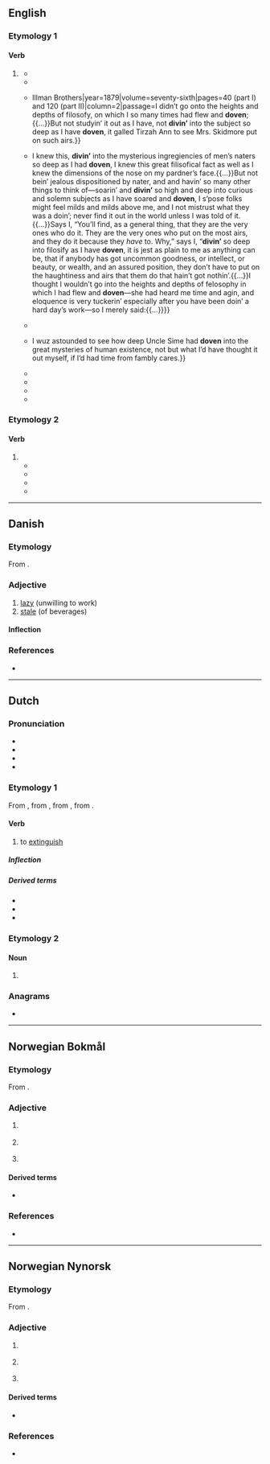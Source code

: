 ==English==

===Etymology 1===

====Verb====
{{head|en|verb form}}

# {{lb|en|dialectal}} {{inflection of|en|dive||past|part}}
#* {{quote-journal|en|editors=[[w:John Townsend Trowbridge|J[ohn] T[ownsend] Trowbridge]] and {{w|Lucy Larcom}}|title=Bobbit’s Hotel|journal=[[w:Our Young Folks|Our Young Folks. An Illustrated Magazine for Boys and Girls.]]|location=Boston|publisher=[[w:Ticknor and Fields|Fields, Osgood, & Co.]],{{nb...|124 Tremont Street.}}|month=August|year=1870|volume=IV|issue=VIII|page=484|passage=“Now,” said Bobbit, with an amazing chuckle for a boy who was going to give to-morrow’s dinner to another boy, “you walk right along as ef you was going to walk a mile, and when you see I ’ve '''doven'''&nbsp;— '''''dive'''!''” The next they knew after that, Bobbit had “'''doven'''” into the old engine boiler, and they after him.}}
#* {{quote-book|en|author=Josiah Allen’s Wife [pen name; {{w|Marietta Holley}}]|chapter=How Serepta Carried the Meetin’ House|title=Josiah Allen’s Wife as a P.A. and P.I. Samantha at the Centennial.{{nb...|Designed as a Bright and Shining Light, to Pierce the Fogs of Error and Injustice That Surround Society and Josiah, and to Bring More Clearly to View the Path That Leads Straight on to Virtue and Happiness.}}|location=Hartford, Conn.|publisher=American Publishing Company|year=1879|page=242|passage=Knowin’ what I ''do'' know, '''divin’''' deep into the heights and depths of men’s naters as I have '''doven''', I knew that this would break Serepta’s chains.}}
#* {{quote-journal|en|author=Josiah Allen’s Wife [pen name; {{w|Marietta Holley}}]|title=Tirzah Ann’s Summer Strip|journal=[[w:Peterson's Magazine|Peterson’s Magazine]]|publisher={{...|engraved & printed by}}Illman Brothers|year=1879|volume=seventy-sixth|pages=40 (part I) and 120 (part II)|column=2|passage=I didn’t go onto the heights and depths of filosofy, on which I so many times had flew and '''doven''';{{...}}But not studyin’ it out as I have, not '''divin’''' into the subject so deep as I have '''doven''', it galled Tirzah Ann to see Mrs. Skidmore put on such airs.}}
#* {{quote-book|en|author=Josiah Allen’s Wife ({{w|Marietta Holley}})|title=My Wayward Pardner; or, My Trials with Josiah, America, The Widow Bump, and Etcetery|location=Hartford, Conn.|publisher=American Publishing Company|year=1880|year_published=1882|pages=146, 177, 294, 298, and 301|passage=Says I, feelin’ more and more eloquent as I '''dove''' further and further into the depths of the subject than I had '''doven'''—and the more I went on about it the more carried away I wuz and lost, till before I had gone on 2 minutes I was entirely by the side of myself, and carried completely out of Kellup Cobb’s presence, out of Josiah Allen’s kitchen, out into the mighty waste of mystery that floats all round Jonesville and the world:{{...}}I knew this, '''divin’''' into the mysterious ingregiencies of men’s naters so deep as I had '''doven''', I knew this great filisofical fact as well as I knew the dimensions of the nose on my pardner’s face.{{...}}But not bein’ jealous dispositioned by nater, and and{{sic}} havin’ so many other things to think of—soarin’ and '''divin’''' so high and deep into curious and solemn subjects as I have soared and '''doven''', I s’pose folks might feel milds and milds above me, and I not mistrust what they was a doin’; never find it out in the world unless I was told of it.{{...}}Says I, “You’ll find, as a general thing, that they are the very ones who do it. They are the very ones who put on the most airs, and they do it because they ''have'' to. Why,” says I, “'''divin’''' so deep into filosify as I have '''doven''', it is jest as plain to me as anything can be, that if anybody has got uncommon goodness, or intellect, or beauty, or wealth, and an assured position, they don’t have to put on the haughtiness and airs that them do that hain’t got nothin’.{{...}}I thought I wouldn’t go into the heights and depths of felosophy in which I had flew and '''doven'''—she had heard me time and agin, and eloquence is very tuckerin’ especially after you have been doin’ a hard day’s work—so I merely said:{{...}}}}
#* {{quote-book|en|author=Josiah Allen’s Wife ({{w|Marietta Holley}})|chapter=In Which I Continue My Search for Josiah Through Dreamland, Huntin’ for Him in Vain, and Return to Bildad’s at Night, Weary and Despairin’|title=Samantha at Coney Island and a Thousand Other Islands|location=New York|publisher=[[w:Christian Herald|The Christian Herald]],{{nb...|Bible House}}|year=1911|page=283|passage=But I sez, “Nobody can '''dive''' into deeper depths than I have '''doven''' to-day.”&nbsp;/ “The ocean?” sez she.&nbsp;/ “Oceans of anxiety,” sez I, “rivers of grief.”}}
#* {{quote-book|en|author={{w|Marietta Holley}}|chapter=In Which I Resolve to Write a Book|title=Josiah Allen on the Woman Question|publisher=[[w:Baker Publishing Group|Fleming H. Revell Company]]|year=1914|pages=16 and 20|passage=And in '''divin’''' back into history as fur as I’ve '''doven''' I want to give suitable credit to my chumb, Uncle Simon Bentley.{{...}}I wuz astounded to see how deep Uncle Sime had '''doven''' into the great mysteries of human existence, not but what I’d have thought it out myself, if I’d had time from fambly cares.}}
#* {{quote-journal|en|author=[[w:Jack Todd (journalist)|Jack Todd]]|title=Crawford says Nordiques a victim of Rangers’ dirty ‘doven’|journal=[[w:Montreal Gazette|The Gazette]]|location=Montreal, Que.|date=14 May 1995|page=D5|column=3|passage=“These guys have '''diven'''&nbsp;– have ‘'''doven'''’&nbsp;– the whole series,” Crawford told this reporter. “We’re not supposed to talk about the refs, but the league has a rule for this. It’s been a big factor in this series, the diving of Kovalev. He’s a gold medalist in diving.}}
#* {{quote-book|en|author=Olin Thompson|title=The Long Ride|series=Dean and Egan, the Story of Two Families|seriesvolume=first volume|publisher=Bookwarren|year=2005|page=27|isbn=0-945949-26-X|passage=“The last man out had grabbed a half empty bottle off the counter near the door, two cowboys there had '''doven''' under a table to escape the bullets from them two crazy shooters.”}}
#* {{quote-book|en|by=Gerd Maximovič|trans=Isabel Cole|title=The Thing Which Fell From the Heavens|publisher=Tredition|year=2014|isbn=978-3-8495-8351-4|passage=As soon as he had '''doven''' into the planet he had learned how to multiply his strength.}}
#* {{quote-book|en|author=LT Wulf|title=The World King; Book I: The Reckoning|year=2015|isbn=978-1-312-37454-6|passage=I peekt up and lookt over where Badr had '''doven''' and he was already looking my way.}}

===Etymology 2===

====Verb====
{{en-verb}}

# {{alternative form of|en|daven}}
#* {{quote-book|en|editor=John Cohen|chapter=The Good-Good Culture|title=The Essential {{w|Lenny Bruce}}|publisher=[[w:Panther Books|Panther Books Ltd]]|year=1967|year_published=1975|page=267|isbn=9780586039984|passage=I vatched{{sic}} through the portholes as they would '''doven''' and chant&nbsp;/ ''‘Hey, mein Liebe, heyyyy.’''}}
#* {{quote-journal|en|journal=Jewish Life|year=1974|page=12|column=2|passage=We played at this intelligence base, and then '''dovened''' ''Maariv'', again word by word.}}
#* {{quote-book|en|editors={{w|William Novak}} and {{w|Moshe Waldoks}}|title=The Big Book of Jewish Humor|publisher=[[w:HarperCollins|Collins]]|year=2006|page=233|isbn=978-0-06-113813-3|passage=THERE once was a king, old and a little crazy, who summoned the Chief Rabbi of his kingdom. “Rabbi,” he said, “there’s one thing I’d like to see. I want you to teach my pet monkey how to '''doven'''.”}}
#* {{quote-book|en|editor=Seemah C. Berson|chapter=Joshua (Joe) Gershman|title=I Have a Story to Tell You|location=Waterloo, Ont.|publisher={{w|Wilfrid Laurier University Press}}|year=2010|page=178|isbn=978-1-55458-238-9|passage=They knew how to '''''doven''''', to pray, but they didn’t understand what the heck they were reading. And some of them couldn’t '''''doven''''' either!}}

----

==Danish==

===Etymology===
From {{der|da|non|dofinn||dead}}.

===Adjective===
{{da-adj}}

# [[lazy]] (unwilling to work)
# [[stale]] (of beverages)

====Inflection====
{{da-infl-adj|dovn|est}}

===References===
* {{R:DDO}}

----

==Dutch==

===Pronunciation===
* {{IPA|nl|/ˈdoːvə(n)/}}
* {{audio|nl|Nl-doven.ogg|Audio}}
* {{hyphenation|nl|do|ven}}
* {{rhymes|nl|oːvən}}

===Etymology 1===
From {{inh|nl|dum|dôven}}, from {{inh|nl|odt|*dōven}}, from {{inh|nl|gmw-pro|*daubijan}}, from {{inh|nl|gem-pro|*daubijaną}}.

====Verb====
{{nl-verb}}

# {{lb|nl|ergative}} to [[extinguish]]

=====Inflection=====
{{nl-conj-wk|doof|dove}}

=====Derived terms=====
* {{l|nl|doofpot}}
* {{l|nl|uitdoven}}
* {{l|nl|verdoven}}

===Etymology 2===
{{nonlemma}}

====Noun====
{{head|nl|noun plural form}}

# {{nl-noun form of|pl|dove}}

===Anagrams===
* {{l|nl|vonde}}

----

==Norwegian Bokmål==

===Etymology===
From {{der|nb|non|dofinn||dead}}.

===Adjective===
{{head|nb|adjective|neuter singular|dovent|definite singular and plural|dovne|comparative|dovnere|indefinite superlative|dovnest|definite superlative|dovneste}}

# {{l|en|lazy}} {{q|unwilling to work}}
# {{l|en|flat}} {{q|e.g. beer}}
# {{l|en|numb}} {{q|limbs}}

====Derived terms====
* {{l|nb|dovendyr}}

===References===
* {{R:The Bokmål Dictionary}}

----

==Norwegian Nynorsk==

===Etymology===
From {{der|nn|non|dofinn||dead}}.

===Adjective===
{{head|nn|adjective|neuter singular|dove|or|dovent|definite singular and plural|dovne|comparative|dovnare|indefinite superlative|dovnast|definite superlative|dovnaste}}

# {{l|en|lazy}} {{q|unwilling to work}}
# {{l|en|flat}} {{q|e.g. beer}}
# {{l|en|numb}} {{q|limbs}}

====Derived terms====
* {{l|nn|dovendyr}}

===References===
* {{R:The Nynorsk Dictionary}}